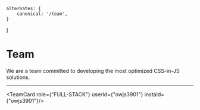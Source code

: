     alternates: {
        canonical: '/team',
    }
}


# Team

We are a team committed to developing the most optimized CSS-in-JS solutions.

---


<TeamCard role={"FULL-STACK"} userId={"owjs3901"} instaId={"owjs3901"}/>

